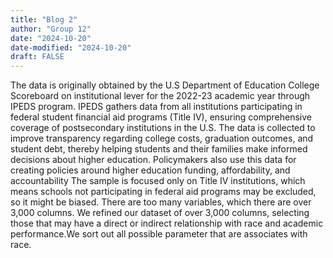 ```yaml
---
title: "Blog 2"
author: "Group 12"
date: "2024-10-20"
date-modified: "2024-10-20"
draft: FALSE
---
```

The data is originally obtained by the U.S Department of Education College Scoreboard on institutional lever for the 2022-23 academic year through IPEDS program. IPEDS gathers data from all institutions participating in federal student financial aid programs (Title IV), ensuring comprehensive coverage of postsecondary institutions in the U.S. 
The data is collected to improve transparency regarding college costs, graduation outcomes, and student debt, thereby helping students and their families make informed decisions about higher education. Policymakers also use this data for creating policies around higher education funding, affordability, and accountability
The sample is focused only on Title IV institutions, which means schools not participating in federal aid programs may be excluded, so it might be biased.
There are too many variables, which there are over 3,000 columns.
We refined our dataset of over 3,000 columns, selecting those that may have a direct or indirect relationship with race and academic performance.We sort out all possible parameter that are associates with race. 
